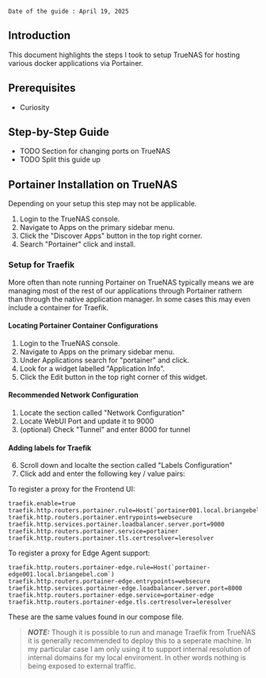 
    Date of the guide : April 19, 2025

## Introduction

This document highlights the steps I took to setup TrueNAS for hosting various docker applications via Portainer.

## Prerequisites

- Curiosity


## Step-by-Step Guide

- TODO Section for changing ports on TrueNAS
- TODO Split this guide up

## Portainer Installation on TrueNAS
Depending on your setup this step may not be applicable. 

1. Login to the TrueNAS console.
2. Navigate to Apps on the primary sidebar menu.
3. Click the "Discover Apps" button in the top right corner.
4. Search "Portainer" click and install.

### Setup for Traefik
More often than note running Portainer on TrueNAS typically means we are managing most of the rest of our applications through Portainer rathern than through the native application manager. In some cases this may even include a container for Traefik. 

#### Locating Portainer Container Configurations
1. Login to the TrueNAS console.
2. Navigate to Apps on the primary sidebar menu.
3. Under Applications search for "portainer" and click.
4. Look for a widget labelled "Application Info". 
5. Click the Edit button in the top right corner of this widget.

#### Recommended Network Configuration
1. Locate the section called "Network Configuration"
2. Locate WebUI Port and update it to 9000
3. (optional) Check "Tunnel" and enter 8000 for tunnel

#### Adding labels for Traefik 
6. Scroll down and localte the section called "Labels Configuration"
7. Click add and enter the following key / value pairs:

To register a proxy for the Frontend UI:
```
traefik.enable=true
traefik.http.routers.portainer.rule=Host(`portainer001.local.briangebel.com`)
traefik.http.routers.portainer.entrypoints=websecure
traefik.http.services.portainer.loadbalancer.server.port=9000
traefik.http.routers.portainer.service=portainer
traefik.http.routers.portainer.tls.certresolver=leresolver
```

To register a proxy for Edge Agent support:
```
traefik.http.routers.portainer-edge.rule=Host(`portainer-edge001.local.briangebel.com`)
traefik.http.routers.portainer-edge.entrypoints=websecure
traefik.http.services.portainer-edge.loadbalancer.server.port=8000
traefik.http.routers.portainer-edge.service=portainer-edge
traefik.http.routers.portainer-edge.tls.certresolver=leresolver
```
These are the same values found in our compose file.

> **_NOTE:_** Though it is possible to run and manage Traefik from TrueNAS it is generally recommended to deploy this to a seperate machine. In my particular case I am only using it to support internal resolution of internal domains for my local enviroment. In other words nothing is being exposed to external traffic.
